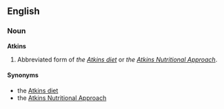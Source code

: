 ==English==

===Noun===
'''Atkins'''
#Abbreviated form of ''the [[Atkins diet]]'' or ''the [[Atkins Nutritional Approach]]''.

====Synonyms====
*the [[Atkins diet]]
*the [[Atkins Nutritional Approach]]